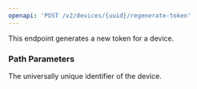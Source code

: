 ```yaml
---
openapi: 'POST /v2/devices/{uuid}/regenerate-token'
---
```


This endpoint generates a new token for a device.

### Path Parameters

<ParamField path="uuid" type="string" required>
  The universally unique identifier of the device.
</ParamField> 

